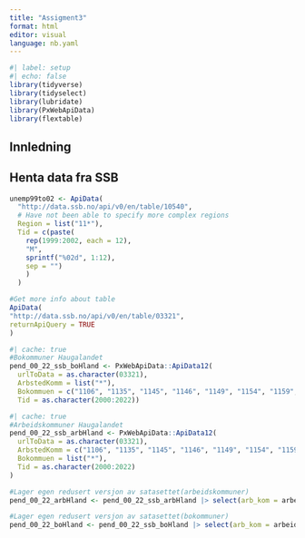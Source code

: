 ```yaml
---
title: "Assigment3"
format: html
editor: visual
language: nb.yaml
---
```


```r
#| label: setup
#| echo: false
library(tidyverse)
library(tidyselect)
library(lubridate)
library(PxWebApiData)
library(flextable)
```

## Innledning

## Henta data fra SSB

```r
unemp99to02 <- ApiData(
  "http://data.ssb.no/api/v0/en/table/10540",
  # Have not been able to specify more complex regions
  Region = list("11*"),
  Tid = c(paste(
    rep(1999:2002, each = 12), 
    "M",
    sprintf("%02d", 1:12), 
    sep = "")
    )
  )
```

```r
#Get more info about table
ApiData(
"http://data.ssb.no/api/v0/en/table/03321",
returnApiQuery = TRUE
) 
```

```r
#| cache: true
#Bokommuner Haugalandet
pend_00_22_ssb_boHland <- PxWebApiData::ApiData12(
  urlToData = as.character(03321),
  ArbstedKomm = list("*"),
  Bokommuen = c("1106", "1135", "1145", "1146", "1149", "1154", "1159", "1160", "4611", "4612", "1211", "1216"),
  Tid = as.character(2000:2022))
```

```r
#| cache: true
#Arbeidskommuner Haugalandet
pend_00_22_ssb_arbHland <- PxWebApiData::ApiData12(
  urlToData = as.character(03321),
  ArbstedKomm = c("1106", "1135", "1145", "1146", "1149", "1154", "1159", "1160", "4611", "4612", "1211", "1216"),
  Bokommuen = list("*"),
  Tid = as.character(2000:2022)
)
```

```r
#Lager egen redusert versjon av satasettet(arbeidskommuner)
pend_00_22_arbHland <- pend_00_22_ssb_arbHland |> select(arb_kom = arbeidsstedskommune, bo_kom = bostedskommune, aar = år, pendlere = value)
```

```r
#Lager egen redusert versjon av satasettet(bokommuner)
pend_00_22_boHland <- pend_00_22_ssb_boHland |> select(arb_kom = arbeidsstedskommune, bo_kom = bostedskommune, aar = år, pendlere = value)
```

